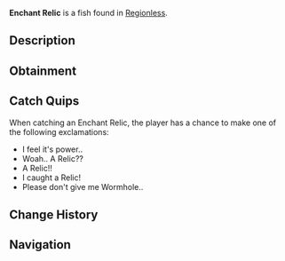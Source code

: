 {{FishInfobox
|image          = Enchant Relic.png
|rarity         = Relic
|sea            = First Sea
|location       = [[Regionless]]
|sublocation    = 
|sources        = Fishing Rod, Supreme Present, Unique Present
|radar_location = 
|prog_speed     = -20
|xp             = 800
|weather        = 
|time           = 
|season         = 
|bait           = 
|base_weight    = 21
|base_value     = 3500
|weight_range   = 0
|base_chance    = 0.2
|base_resil     = 35
}}
'''Enchant Relic''' is a {{Rarity|Relic}} fish found in [[Regionless]].

== Description ==
{{Description|A stone filled with the blessing of a Divine Lantern Keeper.. Returning it to it's throne under the Statue of Sovereignty will result in your currently equipped rod being engulfed in its power.|Bestiary Entry}}

== Obtainment ==
{{Fish Availability|
The Depths
The Depths/Absolute Darkness
|top_rods      = 
Leviathan's Fang Rod\86206.48\137296.34;
Trident Rod\79482.19\118408.37;
Free Spirit Rod\70939.08\105681.31;
No-Life Rod\60274.24\96534.34;
Seraphic Rod\57426.65\89410.14;
Lucky Rod\42576.76\70972.41;
Firefly Rod\53167.01\88811.45;
Candy Cane Rod\34433.83\57700.56;
Adventurer's Rod\34462.39\58044.65;
Fast Rod\51585.9\86885.58;
Fischer's Rod\34653.85\58367.12;
Ethereal Prism Rod\57275.16\88652.3;
Challenger's Rod\55315.07\88728.02;
Rod Of The Forgotten Fang\55230.83\87734.82;
Rod Of The Exalted One\54242.41\86498.74;
Rod Of The Depths\53240.22\82542.45;
Zeus Rod\50602.59\78453.13;
Verdant Shear Rod\50251.25\78228.35;
Blazebringer Rod\48704.75\74975.71;
Depthseeker Rod\46626.25\72686.88;
Volcanic Rod\43521.91\64836.65;
Avalanche Rod\41750.28\65554.04;
Steady Rod\16740.74\27668.8
|recommended   = Trident Rod
}}

== Catch Quips ==
When catching an Enchant Relic, the player has a chance to make one of the following exclamations:
* I feel it's power..
* Woah.. A Relic??
* A Relic!!
* I caught a Relic!
* Please don't give me Wormhole..

== Change History ==
{{Change History|{{subst:Current Version}}}}

== Navigation ==
{{Fish Navbox|Regionless}}